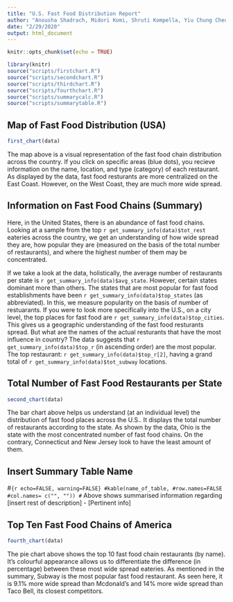 ```yaml
---
title: "U.S. Fast Food Distribution Report"
author: "Anousha Shadrach, Midori Komi, Shruti Kompella, Yiu Chung Cheung"
date: "2/29/2020"
output: html_document
---
```


```r
knitr::opts_chunk$set(echo = TRUE)
```

```r
library(knitr)
source("scripts/firstchart.R")
source("scripts/secondchart.R")
source("scripts/thirdchart.R")
source("scripts/fourthchart.R")
source("scripts/summarycalc.R")
source("scripts/summarytable.R")
```


## Map of Fast Food Distribution (USA) 

```r
first_chart(data)
```
The map above is a visual representation of the fast food chain distribution across the country. If you click on specific areas (blue dots), you recieve information on the name, location, and type (category) of each restaurant. As displayed by the data, fast food resturants are more centralized on the East Coast. However, on the West Coast, they are much more wide spread. 

## Information on Fast Food Chains (Summary)

Here, in the United States, there is an abundance of fast food chains. Looking at a sample from the top `r get_summary_info(data)$tot_rest` eateries across the country, we get an understanding of how wide spread they are, how popular they are (measured on the basis of the total number of restaurants), and where the highest number of them may be concentrated. 

If we take a look at the data, holistically, the average number of restaurants per state is `r get_summary_info(data)$avg_state`. However, certain states dominant more than others. The states that are most popular for fast food establishments have been `r get_summary_info(data)$top_states` (as abbreviated). In this, we measure popularity on the basis of number of restuarants. If you were to look more specifically into the U.S., on a city level, the top places for fast food are `r get_summary_info(data)$top_cities`.
This gives us a geographic understanding of the fast food resturants spread. But what are the names of the actual resturants that have the most influence in country? The data suggests that `r get_summary_info(data)$top_r` (in ascending order) are the most popular. The top restaurant: `r get_summary_info(data)$top_r[2]`, having a grand total of `r get_summary_info(data)$tot_subway` locations. 


## Total Number of Fast Food Restaurants per State
```r
second_chart(data)
```
The bar chart above helps us understand (at an individual level) the distribution of fast food places across the U.S.. It displays the total number of restaurants according to the state. As shown by the data, Ohio is the state with the most concentrated number of fast food chains. On the contrary, Connecticut and New Jersey look to have the least amount of them.

## Insert Summary Table Name 
#```{r echo=FALSE, warning=FALSE}
#kable(name_of_table,
#row.names=FALSE
#col.names= c("", ""))
#```
Above shows summarised information regarding [insert rest of description] - [Pertinent info]


## Top Ten Fast Food Chains of America 
```r

fourth_chart(data)

```

The pie chart above shows the top 10 fast food chain restaurants (by name). It's colourful appearance allows us to differentiate the difference (in percentage) between these most wide spread eateries. As mentioned in the summary, Subway is the most popular fast food restaurant. As seen here, it is 9.1% more wide spread than Mcdonald's and 14% more wide spread than Taco Bell, its closest competitors. 